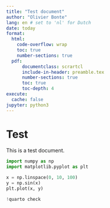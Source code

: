 ```yaml
---
title: "Test document"
author: "Olivier Bonte"
lang: en # set to 'nl' for Dutch
date: today
format:
  html:
    code-overflow: wrap
    toc: true
    number-sections: true
  pdf:
      documentclass: scrartcl
      include-in-header: preamble.tex
      number-sections: true
      toc: true
      toc-depth: 4
execute: 
  cache: false
jupyter: python3
---
```


# Test

This is a test document.
```python
import numpy as np
import matplotlib.pyplot as plt

x = np.linspace(0, 10, 100)
y = np.sin(x)
plt.plot(x, y)
```

```python
!quarto check
```